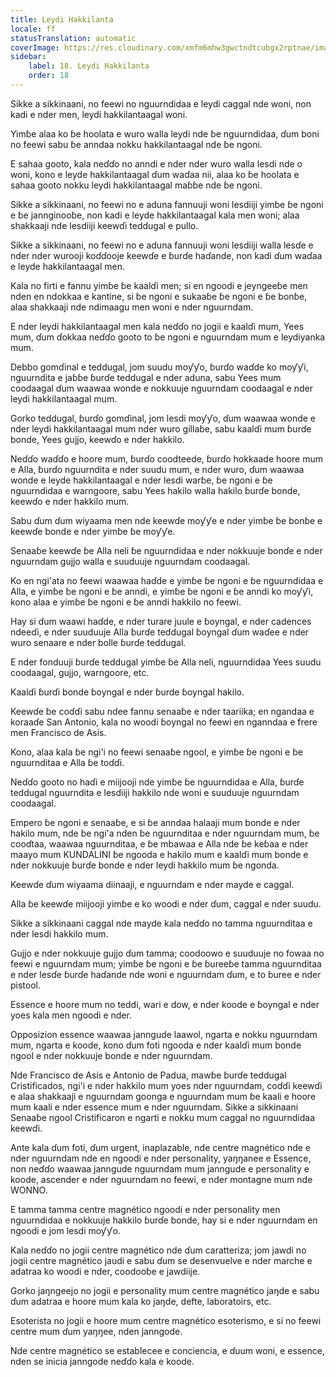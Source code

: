 ```yaml
---
title: Leydi Hakkilanta
locale: ff
statusTranslation: automatic
coverImage: https://res.cloudinary.com/xmfm6mhw3gwctndtcubgx2rptnae/image/upload/v1741354419/small_cover_la_gran_rebelion_28716e29d2.webp
sidebar:
    label: 18. Leydi Hakkilanta
    order: 18
---
```

Sikke a sikkinaani, no feewi no nguurndidaa e leydi caggal nde woni, non kadi e nder men, leydi hakkilantaagal woni.

Yimɓe alaa ko ɓe hoolata e wuro walla leydi nde ɓe nguurndidaa, ɗum boni no feewi sabu ɓe anndaa nokku hakkilantaagal nde ɓe ngoni.

E sahaa gooto, kala neɗɗo no anndi e nder nder wuro walla lesdi nde o woni, kono e leyde hakkilantaagal ɗum waɗaa nii, alaa ko ɓe hoolata e sahaa gooto nokku leydi hakkilantaagal maɓɓe nde ɓe ngoni.

Sikke a sikkinaani, no feewi no e aduna fannuuji woni lesdiiji yimɓe ɓe ngoni e ɓe jannginooɓe, non kadi e leyde hakkilantaagal kala men woni; alaa shakkaaji nde lesdiiji keewɗi teddugal e pullo.

Sikke a sikkinaani, no feewi no e aduna fannuuji woni lesdiiji walla lesɗe e nder nder wurooji koɗɗooje keewɗe e ɓurɗe haɗande, non kadi ɗum waɗaa e leyde hakkilantaagal men.

Kala no firti e fannu yimɓe ɓe kaalɗi men; si en ngoodi e jeyngeeɓe men nden en ndokkaa e kantine, si ɓe ngoni e sukaaɓe ɓe ngoni e ɓe bonɓe, alaa shakkaaji nde ndimaagu men woni e nder nguurndam.

E nder leydi hakkilantaagal men kala neɗɗo no jogii e kaalɗi mum, Yees mum, ɗum ɗokkaa neɗɗo gooto to ɓe ngoni e nguurndam mum e leydiyanka mum.

Debbo gomɗinal e teddugal, jom suudu moƴƴo, ɓurɗo waɗde ko moƴƴi, nguurndita e jaɓɓe ɓurɗe teddugal e nder aduna, sabu Yees mum coodaagal ɗum waawaa wonde e nokkuuje nguurndam coodaagal e nder leydi hakkilantaagal mum.

Gorko teddugal, ɓurɗo gomɗinal, jom lesdi moƴƴo, ɗum waawaa wonde e nder leydi hakkilantaagal mum nder wuro gillaɓe, sabu kaalɗi mum ɓurɗe bonde, Yees gujjo, keewɗo e nder hakkilo.

Neɗɗo waɗɗo e hoore mum, ɓurɗo coodteede, ɓurɗo hokkaade hoore mum e Alla, ɓurɗo nguurndita e nder suudu mum, e nder wuro, ɗum waawaa wonde e leyde hakkilantaagal e nder lesdi warɓe, ɓe ngoni e ɓe nguurndidaa e warngoore, sabu Yees hakilo walla hakilo ɓurɗe bonde, keewɗo e nder hakkilo mum.

Sabu ɗum ɗum wiyaama men nde keewɗe moƴƴe e nder yimɓe ɓe bonɓe e keewɗe bonde e nder yimɓe ɓe moƴƴe.

Senaaɓe keewɗe ɓe Alla neli ɓe nguurndidaa e nder nokkuuje bonɗe e nder nguurndam gujjo walla e suuduuje nguurndam coodaagal.

Ko en ngi'ata no feewi waawaa haɗde e yimɓe ɓe ngoni e ɓe nguurndidaa e Alla, e yimɓe ɓe ngoni e ɓe anndi, e yimɓe ɓe ngoni e ɓe anndi ko moƴƴi, kono alaa e yimɓe ɓe ngoni e ɓe anndi hakkilo no feewi.

Hay si ɗum waawi haɗde, e nder turare juule e ɓoyngal, e nder cadences ndeeɗi, e nder suuduuje Alla ɓurɗe teddugal ɓoyngal ɗum waɗee e nder wuro senaare e nder bolle ɓurɗe teddugal.

E nder fonduuji ɓurɗe teddugal yimɓe ɓe Alla neli, nguurndidaa Yees suudu coodaagal, gujjo, warngoore, etc.

Kaalɗi ɓurɗi bonde ɓoyngal e nder ɓurde ɓoyngal hakilo.

Keewɗe ɓe coɗɗi sabu ndee fannu senaaɓe e nder taariika; en ngandaa e koraaɗe San Antonio, kala no woodi ɓoyngal no feewi en nganndaa e frere men Francisco de Asís.

Kono, alaa kala ɓe ngi'i no feewi senaaɓe ngool, e yimɓe ɓe ngoni e ɓe nguurnditaa e Alla ɓe toɗɗi.

Neɗɗo gooto no haɗi e miijooji nde yimɓe ɓe nguurndidaa e Alla, ɓurɗe teddugal nguurndita e lesdiiji hakkilo nde woni e suuduuje nguurndam coodaagal.

Empero ɓe ngoni e senaaɓe, e si ɓe anndaa halaaji mum bonde e nder hakilo mum, nde ɓe ngi'a nden ɓe nguurnditaa e nder nguurndam mum, ɓe cooɗtaa, waawaa nguurnditaa, e ɓe mbawaa e Alla nde ɓe keɓaa e nder maayo mum KUNDALINI ɓe ngooda e hakilo mum e kaalɗi mum bonde e nder nokkuuje ɓurɗe bonde e nder leydi hakkilo mum ɓe ngonda.

Keewɗe ɗum wiyaama diinaaji, e nguurndam e nder mayde e caggal.

Alla ɓe keewɗe miijooji yimɓe e ko woodi e nder ɗum, caggal e nder suudu.

Sikke a sikkinaani caggal nde mayde kala neɗɗo no tamma nguurnditaa e nder lesdi hakkilo mum.

Gujjo e nder nokkuuje gujjo ɗum tamma; coodoowo e suuduuje no fowaa no feewi e nguurndam mum; yimɓe ɓe ngoni e ɓe ɓureeɓe tamma nguurnditaa e nder lesɗe ɓurɗe haɗande nde woni e nguurndam ɗum, e to ɓuree e nder pistool.

Essence e hoore mum no teddi, wari e dow, e nder koode e ɓoyngal e nder yoes kala men ngoodi e nder.

Opposizion essence waawaa janngude laawol, ngarta e nokku nguurndam mum, ngarta e koode, kono ɗum foti ngooda e nder kaalɗi mum bonde ngool e nder nokkuuje bonde e nder nguurndam.

Nde Francisco de Asís e Antonio de Padua, mawɓe ɓurɗe teddugal Cristificados, ngi'i e nder hakkilo mum yoes nder nguurndam, coɗɗi keewɗi e alaa shakkaaji e nguurndam goonga e nguurndam mum ɓe kaali e hoore mum kaali e nder essence mum e nder nguurndam. Sikke a sikkinaani Senaaɓe ngool Cristificaron e ngarti e nokku mum caggal no nguurndidaa keewɗi.

Ante kala ɗum foti, ɗum urgent, inaplazable, nde centre magnético nde e nder nguurndam nde en ngoodi e nder personality, yaŋŋanee e Essence, non neɗɗo waawaa janngude nguurndam mum janngude e personality e koode, ascender e nder nguurndam no feewi, e nder montagne mum nde WONNO.

E tamma tamma centre magnético ngoodi e nder personality men nguurndidaa e nokkuuje hakkilo ɓurɗe bonde, hay si e nder nguurndam en ngoodi e jom lesdi moƴƴo.

Kala neɗɗo no jogii centre magnético nde ɗum caratteriza; jom jawdi no jogii centre magnético jaudi e sabu ɗum se desenvuelve e nder marche e adatraa ko woodi e nder, coodooɓe e jawdiije.

Gorko jaŋngeejo no jogii e personality mum centre magnético jaŋde e sabu ɗum adatraa e hoore mum kala ko jaŋde, defte, laboratoirs, etc.

Esoterista no jogii e hoore mum centre magnético esoterismo, e si no feewi centre mum ɗum yaŋŋee, nden janngode.

Nde centre magnético se establecee e conciencia, e ɗuum woni, e essence, nden se inicia janngode neɗɗo kala e koode.

